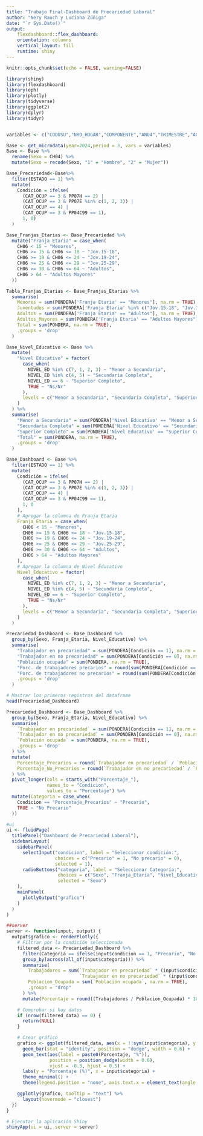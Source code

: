 ```yaml
---
title: "Trabajo Final-Dashboard de Precariedad Laboral"
author: "Nery Rauch y Luciana Zúñiga"
date: "`r Sys.Date()`"
output: 
    flexdashboard::flex_dashboard:
    orientation: columns
    vertical_layout: fill
    runtime: shiny
---
```


```r
knitr::opts_chunk$set(echo = FALSE, warning=FALSE)
```

```r

library(shiny)
library(flexdashboard)
library(eph)
library(plotly)
library(tidyverse)
library(ggplot2)
library(dplyr)
library(tidyr)


variables <- c("CODUSU","NRO_HOGAR","COMPONENTE","ANO4","TRIMESTRE","AGLOMERADO","REGION","CH04","CH06","ESTADO","CAT_OCUP","CAT_INAC","PP04C99","PP07E","PP07H","NIVEL_ED","PONDERA")

Base <- get_microdata(year=2024,period = 3, vars = variables)
Base <- Base %>%
  rename(Sexo = CH04) %>% 
  mutate(Sexo = recode(Sexo, "1" = "Hombre", "2" = "Mujer"))
```

```r
Base_Precariedad<-Base%>%
  filter(ESTADO == 1) %>%  
  mutate(
    Condición = ifelse(
      (CAT_OCUP == 3 & PP07H == 2) | 
      (CAT_OCUP == 3 & PP07E %in% c(1, 2, 3)) | 
      (CAT_OCUP == 4) | 
      (CAT_OCUP == 3 & PP04C99 == 1),
      1, 0)
  )
```

```r
Base_Franjas_Etarias <- Base_Precariedad %>%
  mutate("Franja Etaria" = case_when(
    CH06 < 15 ~ "Menores",
    CH06 >= 15 & CH06 <= 18 ~ "Jov.15-18",
    CH06 >= 19 & CH06 <= 24 ~ "Jov.19-24",
    CH06 >= 25 & CH06 <= 29 ~ "Jov.25-29",
    CH06 >= 30 & CH06 <= 64 ~ "Adultos",
    CH06 > 64 ~ "Adultos Mayores"
  ))

Tabla_Franjas_Etarias <- Base_Franjas_Etarias %>%
  summarise(
    Menores = sum(PONDERA['Franja Etaria' == "Menores"], na.rm = TRUE),
    Juventudes = sum(PONDERA['Franja Etaria' %in% c("Jov.15-18", "Jov.19-24", "Jov.25-29")], na.rm = TRUE),
    Adultos = sum(PONDERA['Franja Etaria' == "Adultos"], na.rm = TRUE),
    Adultos_Mayores = sum(PONDERA['Franja Etaria' == "Adultos Mayores"], na.rm = TRUE),
    Total = sum(PONDERA, na.rm = TRUE),
    .groups = 'drop'
  )

```

```r
Base_Nivel_Educativo <- Base %>%
  mutate(
    "Nivel Educativo" = factor(
      case_when(
        NIVEL_ED %in% c(7, 1, 2, 3) ~ "Menor a Secundaria",
        NIVEL_ED %in% c(4, 5) ~ "Secundaria Completa",
        NIVEL_ED == 6 ~ "Superior Completo",
        TRUE ~ "Ns/Nr"
      ),
      levels = c("Menor a Secundaria", "Secundaria Completa", "Superior Completo")
    )
  ) %>%
  summarise(
    "Menor a Secundaria" = sum(PONDERA['Nivel Educativo' == "Menor a Secundaria"], na.rm = TRUE),
    "Secundaria Completa" = sum(PONDERA['Nivel Educativo' == "Secundaria Completa"], na.rm = TRUE),
    "Superior Completo" = sum(PONDERA['Nivel Educativo' == "Superior Completo"], na.rm = TRUE),
    "Total" = sum(PONDERA, na.rm = TRUE),
    .groups = 'drop'
  )
```

```r
Base_Dashboard <- Base %>% 
  filter(ESTADO == 1) %>%  
  mutate(
    Condición = ifelse(
      (CAT_OCUP == 3 & PP07H == 2) | 
      (CAT_OCUP == 3 & PP07E %in% c(1, 2, 3)) | 
      (CAT_OCUP == 4) | 
      (CAT_OCUP == 3 & PP04C99 == 1),
      1, 0
    ),
    # Agregar la columna de Franja Etaria
    Franja_Etaria = case_when(
      CH06 < 15 ~ "Menores",
      CH06 >= 15 & CH06 <= 18 ~ "Jov.15-18",
      CH06 >= 19 & CH06 <= 24 ~ "Jov.19-24",
      CH06 >= 25 & CH06 <= 29 ~ "Jov.25-29",
      CH06 >= 30 & CH06 <= 64 ~ "Adultos",
      CH06 > 64 ~ "Adultos Mayores"
    ),
    # Agregar la columna de Nivel Educativo
    Nivel_Educativo = factor(
      case_when(
        NIVEL_ED %in% c(7, 1, 2, 3) ~ "Menor a Secundaria",
        NIVEL_ED %in% c(4, 5) ~ "Secundaria Completa",
        NIVEL_ED == 6 ~ "Superior Completo",
        TRUE ~ "Ns/Nr"
      ),
      levels = c("Menor a Secundaria", "Secundaria Completa", "Superior Completo", "Ns/Nr")
    )
  )
```

```r
Precariedad_Dashboard <- Base_Dashboard %>%
  group_by(Sexo, Franja_Etaria, Nivel_Educativo) %>%   
  summarise(
    "Trabajador en precariedad" = sum(PONDERA[Condición == 1], na.rm = TRUE),     
    "Trabajador en no precariedad" = sum(PONDERA[Condición == 0], na.rm = TRUE),     
    "Población ocupada" = sum(PONDERA, na.rm = TRUE),     
    "Porc. de trabajadores precarios" = round(sum(PONDERA[Condición == 1], na.rm = TRUE) / sum(PONDERA, na.rm = TRUE) * 100, 2),     
    "Porc. de trabajadores no precarios" = round(sum(PONDERA[Condición == 0], na.rm = TRUE) / sum(PONDERA, na.rm = TRUE) * 100, 2),
    .groups = 'drop'
  ) 

# Mostrar los primeros registros del dataframe
head(Precariedad_Dashboard)
```

```r

Precariedad_Dashboard <- Base_Dashboard %>%
  group_by(Sexo, Franja_Etaria, Nivel_Educativo) %>%   
  summarise(
    `Trabajador en precariedad` = sum(PONDERA[Condición == 1], na.rm = TRUE),     
    `Trabajador en no precariedad` = sum(PONDERA[Condición == 0], na.rm = TRUE),     
    `Población ocupada` = sum(PONDERA, na.rm = TRUE),     
    .groups = 'drop'
  ) %>%
  mutate(
    Porcentaje_Precarios = round(`Trabajador en precariedad` / `Población ocupada` * 100, 2),
    Porcentaje_No_Precarios = round(`Trabajador en no precariedad` / `Población ocupada` * 100, 2)
  ) %>%
  pivot_longer(cols = starts_with("Porcentaje_"),
               names_to = "Condicion",
               values_to = "Porcentaje") %>%
  mutate(Categoria = case_when(
    Condicion == "Porcentaje_Precarios" ~ "Precario",
    TRUE ~ "No Precario"
  ))

#ui
ui <- fluidPage(
  titlePanel("Dashboard de Precariedad Laboral"),
  sidebarLayout(
    sidebarPanel(
      selectInput("condicion", label = "Seleccionar condición:",
                  choices = c("Precario" = 1, "No precario" = 0),
                  selected = 1),
      radioButtons("categoria", label = "Seleccionar Categoría:",
                   choices = c("Sexo", "Franja_Etaria", "Nivel_Educativo"),
                   selected = "Sexo")
    ),
    mainPanel(
      plotlyOutput("grafico")
    )
  )
)

##server 
server <- function(input, output) {
  output$grafico <- renderPlotly({
    # Filtrar por la condición seleccionada
    filtered_data <- Precariedad_Dashboard %>%
      filter(Categoria == ifelse(input$condicion == 1, "Precario", "No Precario")) %>%
      group_by(across(all_of(input$categoria))) %>%
      summarise(
        Trabajadores = sum(`Trabajador en precariedad` * (input$condicion == 1) + 
                           `Trabajador en no precariedad` * (input$condicion == 0), na.rm = TRUE),
        Poblacion_Ocupada = sum(`Población ocupada`, na.rm = TRUE),
        .groups = "drop"
      ) %>%
      mutate(Porcentaje = round((Trabajadores / Poblacion_Ocupada) * 100, 2))  # Recalcular porcentaje

    # Comprobar si hay datos
    if (nrow(filtered_data) == 0) {
      return(NULL)  
    }

    # Crear gráfico
    grafico <- ggplot(filtered_data, aes(x = !!sym(input$categoria), y = Porcentaje, fill = !!sym(input$categoria))) +
      geom_bar(stat = "identity", position = "dodge", width = 0.6) +
      geom_text(aes(label = paste0(Porcentaje, "%")), 
                position = position_dodge(width = 0.6), 
                vjust = -0.3, hjust = 0.5) +
      labs(y = "Porcentaje (%)", x = input$categoria) +
      theme_minimal() +
      theme(legend.position = "none", axis.text.x = element_text(angle = 45, hjust = 1))

    ggplotly(grafico, tooltip = "text") %>%
      layout(hovermode = "closest")
  })
}

# Ejecutar la aplicación Shiny
shinyApp(ui = ui, server = server)
```
